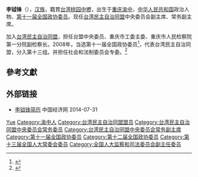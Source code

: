 '''李钺锋'''（{{bd|1958年||}}），[[汉族|汉族]]，籍貫[[台湾|台湾]][[桃園市|桃园]][[中壢|中壢]]，出生于[[重庆市|重庆]][[渝中区|渝中]]，[[中华人民共和国|中华人民共和国]]政治人物、[[第十一届全国政协委员|第十一届全国政协委员]]。现任[[台湾民主自治同盟|台湾民主自治同盟]]中央委员会副主席、常务副主席。

加入[[台湾民主自治同盟|台湾民主自治同盟]]，担任台盟中央委员、重庆市工委主委、重庆市人民检察院第一分院副检察长。2008年，当选第十一届全国政协委员<ref>{{cite news|title=第十一届全国政协委员名单|url=http://www.indaa.com.cn/zt/2009qglh/zxzs/200903/t20090303_127573.html|accessdate=2013-04-09|newspaper=新华社北京1月25日电 中国人民政治协商会议第十一届全国委员会委员名单(共2237人，2008年1月25日政协第十届全国委员会常务委员会第二十次会议通过)|date=2008年1月25日|deadurl=yes|archiveurl=https://web.archive.org/web/20130928014403/http://www.indaa.com.cn/zt/2009qglh/zxzs/200903/t20090303_127573.html|archivedate=2013年9月28日|df=}}</ref>，代表台湾民主自治同盟，分入第十三组。并担任社会和法制委员会专委。<ref>{{cite news|title=全国政协信息-李钺锋|url=http://www.cppcc.gov.cn/CMS/wylibary/showJcwyxtInfoWylibary.action?tabJcwyxt.guid=11W0004560&wytype=wjwy|accessdate=2013-04-11|newspaper=全国政协委员会|archive-date=2019-06-05|archive-url=https://web.archive.org/web/20190605011826/http://www.cppcc.gov.cn/CMS/wylibary/showJcwyxtInfoWylibary.action?tabJcwyxt.guid=11W0004560&wytype=wjwy|dead-url=no}}</ref>

== 參考文獻 ==
{{reflist}}

==外部链接 ==
* [http://district.ce.cn/newarea/sddy/201301/30/t20130130_24080320_8.shtml 李钺锋简历] {{Wayback|url=http://district.ce.cn/newarea/sddy/201301/30/t20130130_24080320_8.shtml |date=20190613111018 }} 中国经济网 2014-07-31

{{中国政治人物小作品}}
{{台湾民主自治同盟第八届中央委员会}}
{{台湾民主自治同盟第九届中央委员会}}
{{第十届台盟中央委员会}}

{{Authority control}}
{{DEFAULTSORT:Li李}}
[[Category:李姓|Yue]]
[[Category:渝中人|Category:渝中人]]
[[Category:台湾民主自治同盟盟员|Category:台湾民主自治同盟盟员]]
[[Category:台湾民主自治同盟中央委员会常务委员|Category:台湾民主自治同盟中央委员会常务委员]]
[[Category:台湾民主自治同盟中央委员会常务副主席|Category:台湾民主自治同盟中央委员会常务副主席]]
[[Category:第十一届全国政协委员|Category:第十一届全国政协委员]]
[[Category:第十二届全国政协委员|Category:第十二届全国政协委员]]
[[Category:第十三届全国人大常委会委员|Category:第十三届全国人大常委会委员]]
[[Category:全国人大监察和司法委员会副主任委员|Category:全国人大监察和司法委员会副主任委员]]